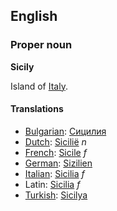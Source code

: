==English==
===Proper noun===
'''Sicily'''

Island of [[Italy]].

====Translations====

*[[Bulgarian]]: [[Сицилия]]
*[[Dutch]]: [[Sicilië]] ''n''
*[[French]]: [[Sicile]] ''f''
*[[German]]: [[Sizilien]]
*[[Italian]]: [[Sicilia]] ''f''
*Latin: [[Sicilia]] ''f''
*[[Turkish]]: [[Sicilya]]